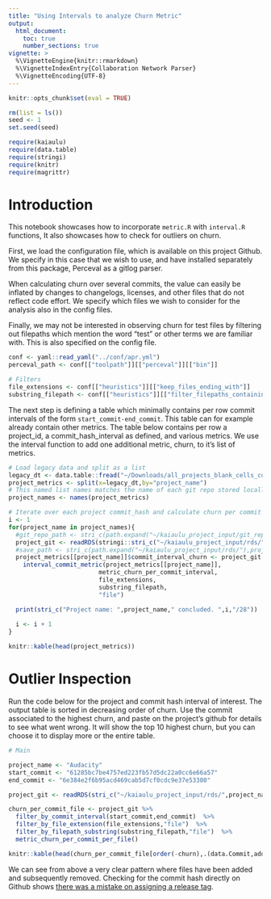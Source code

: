 ```yaml
---
title: "Using Intervals to analyze Churn Metric"
output: 
  html_document:
    toc: true
    number_sections: true
vignette: >
  %\VignetteEngine{knitr::rmarkdown}
  %\VignetteIndexEntry{Collaboration Network Parser}
  %\VignetteEncoding{UTF-8}
---
```


```r
knitr::opts_chunk$set(eval = TRUE)
```

```r
rm(list = ls())
seed <- 1
set.seed(seed)
```

```r
require(kaiaulu)
require(data.table)
require(stringi)
require(knitr)
require(magrittr)
```


# Introduction

This notebook showcases how to incorporate `metric.R` with `interval.R` functions, It also showcases how to check for outliers on churn.

First, we load the configuration file, which is available on this project Github. We specify in this case that we wish to use, and have installed separately from this package, Perceval as a gitlog parser. 

When calculating churn over several commits, the value can easily be inflated by changes to changelogs, licenses, and other files that do not reflect code effort. We specify which files we wish to consider for the analysis also in the config files. 

Finally, we may not be interested in observing churn for test files by filtering out filepaths which mention the word "test" or other terms we are familiar with. This is also specified on the config file. 

```r
conf <- yaml::read_yaml("../conf/apr.yml")
perceval_path <- conf[["toolpath"]][["perceval"]][["bin"]]

# Filters
file_extensions <- conf[["heuristics"]][["keep_files_ending_with"]]
substring_filepath <- conf[["heuristics"]][["filter_filepaths_containing"]]
```

The next step is defining a table which minimally contains per row commit intervals of the form `start_commit-end_commit`. This table can for example already contain other metrics. The table below contains per row a project_id, a commit_hash_interval as defined, and various metrics. We use the interval function to add one additional metric, churn, to it's list of metrics.

```r
# Load legacy data and split as a list
legacy_dt <- data.table::fread("~/Downloads/all_projects_blank_cells_corrected.csv")
project_metrics <- split(x=legacy_dt,by="project_name")
# This named list names matches the name of each git repo stored locally.
project_names <- names(project_metrics)

# Iterate over each project commit_hash and calculate churn per commit per file
i <- 1
for(project_name in project_names){
  #git_repo_path <- stri_c(path.expand("~/kaiaulu_project_input/git_repos/"),project_name,"/.git")
  project_git <- readRDS(stringi::stri_c("~/kaiaulu_project_input/rds/",project_name,"_git.rds"))
  #save_path <- stri_c(path.expand("~/kaiaulu_project_input/rds/"),project_name,"_git.rds")
  project_metrics[[project_name]]$commit_interval_churn <- project_git %>%
    interval_commit_metric(project_metrics[[project_name]],
                         metric_churn_per_commit_interval,
                         file_extensions,
                         substring_filepath,
                         "file")

  print(stri_c("Project name: ",project_name," concluded. ",i,"/28"))
  
  i <- i + 1
}

```

```r
knitr::kable(head(project_metrics))
```

# Outlier Inspection

Run the code below for the project and commit hash interval of interest. The output table is sorted in decreasing order of churn. Use the commit associated to the highest churn, and paste on the project's github for details to see what went wrong. It will show the top 10 highest churn, but you can choose it to display more or the entire table.

```r

# Main

project_name <- "Audacity"
start_commit <- "61285bc7be4757ed223fb57d5dc22a0cc6e66a57"
end_commit <- "6e384e2f6b95acd469cab5d7cf0cdc9e37e53380"

project_git <- readRDS(stri_c("~/kaiaulu_project_input/rds/",project_name,"_git.rds"))

churn_per_commit_file <- project_git %>% 
  filter_by_commit_interval(start_commit,end_commit)  %>% 
  filter_by_file_extension(file_extensions,"file")  %>% 
  filter_by_filepath_substring(substring_filepath,"file")  %>% 
  metric_churn_per_commit_per_file()

knitr::kable(head(churn_per_commit_file[order(-churn),.(data.Commit,added,removed,churn)]))
```

We can see from above a very clear pattern where files have been added and subsequently removed. Checking for the commit hash directly on Github shows [there was a mistake on assigning a release tag](https://github.com/audacity/audacity/commit/6d9489c4758f95ab9bf0306d4adb0e91022235a7).
